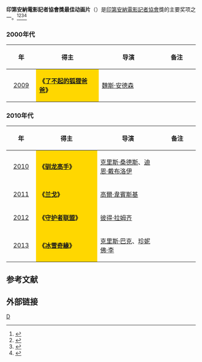 '''印第安納電影記者協會獎最佳动画片'''（{{lang-en|'''Indiana Film Journalists Association Award for Best Animated Film'''}}）是[[印第安納電影記者協會|印第安納電影記者協會]]獎的主要奖项之一。<ref>{{cite web |url=http://ent.163.com/11/1214/08/7L7J9AF8000300B1.html |title=印第安纳影评人协会奖揭晓 影帝影后头衔爆冷 |accessdate=2011 |publisher=网易 |work= |language=zh-hans |archive-date=2020-01-31 |archive-url=https://web.archive.org/web/20200131154312/http://ent.163.com/11/1214/08/7L7J9AF8000300B1.html |dead-url=no }}</ref><ref>{{cite web |url=http://yule.sohu.com/20111213/n328819389.shtml |title=印第安纳影评人协会奖揭晓 影帝影后爆冷 |accessdate=2011 |publisher=搜狐网 |work= |language=zh-hans |archive-date=2020-01-31 |archive-url=https://web.archive.org/web/20200131154252/http://yule.sohu.com/20111213/n328819389.shtml |dead-url=no }}</ref><ref>{{cite web |url=http://ent.sina.com.cn/m/f/2010-12-13/17103175769.shtml |title=印第安纳影评人协会奖 《网战》《盗梦》平手 |accessdate=2010 |publisher=新浪网 |work= |language=zh-hans |archive-date=2020-04-24 |archive-url=https://web.archive.org/web/20200424051859/http://ent.sina.com.cn/m/f/2010-12-13/17103175769.shtml |dead-url=no }}</ref><ref>{{cite web |url=http://ent.sina.com.cn/m/f/2009-12-14/18232809969.shtml |title=印第安纳影评人奖揭晓 《八字没一撇》再领飞 |accessdate=2009 |publisher=新浪网 |work= |language=zh-hans |archive-date=2020-01-31 |archive-url=https://web.archive.org/web/20200131154241/http://ent.sina.com.cn/m/f/2009-12-14/18232809969.shtml |dead-url=no }}</ref>

=== 2000年代 ===
{| class="wikitable" width="95%" cellpadding="5"
|-
!width="100"|年
!width="350"|得主
!width="350"|导演
!width="200"|备注
|-
|style="text-align:center;"| [[第1届印第安納電影記者協會獎|2009]] ||  style="background:#FFD700;" |'''《[[了不起的狐狸爸爸|了不起的狐狸爸爸]]》''' || [[魏斯·安德森|魏斯·安德森]] ||  
|}

=== 2010年代 ===
{| class="wikitable" width="95%" cellpadding="5"
|-
!width="100"|年
!width="350"|得主
!width="350"|导演
!width="200"|备注
|-
|style="text-align:center;"| [[第2届印第安納電影記者協會獎|2010]] ||  style="background:#FFD700;" | '''《[[驯龙高手|驯龙高手]]》''' ||  [[克里斯·桑德斯|克里斯·桑德斯]]、[[迪恩·戴布洛伊|迪恩·戴布洛伊]] ||  
|-
|style="text-align:center;"| [[第3届印第安納電影記者協會獎|2011]] ||  style="background:#FFD700;" | '''《[[兰戈|兰戈]]》''' ||[[高爾·韋賓斯基|高爾·韋賓斯基]]  ||  
|-
|style="text-align:center;"| [[第4届印第安納電影記者協會獎|2012]] ||  style="background:#FFD700;" | '''《[[守护者联盟|守护者联盟]]》'''|| [[彼得·拉姆齐|彼得·拉姆齐]] || 
|-
|style="text-align:center;"| [[第5届印第安納電影記者協會獎|2013]] ||  style="background:#FFD700;" | '''《[[冰雪奇緣|冰雪奇緣]]》'''|| [[克里斯·巴克|克里斯·巴克]]、[[珍妮佛·李|珍妮佛·李]] || 
|}

==参考文献==
{{reflist}}

== 外部链接 ==
{{印第安納電影記者協會獎}}

[[Category:印第安纳影评人协会奖|D]]